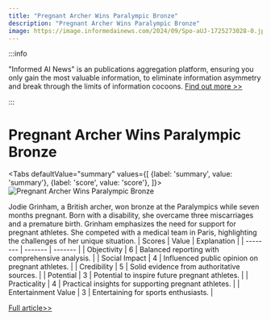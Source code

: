 ```yaml
---
title: "Pregnant Archer Wins Paralympic Bronze"
description: "Pregnant Archer Wins Paralympic Bronze"
image: https://image.informedainews.com/2024/09/Spo-aUJ-1725273028-0.jpg
---
```



:::info

"Informed AI News" is an publications aggregation platform, ensuring you only gain the most valuable information, to eliminate information asymmetry and break through the limits of information cocoons.  [Find out more >>](/)

:::

# Pregnant Archer Wins Paralympic Bronze


<Tabs
	defaultValue="summary"
	values={[
	{label: 'summary', value: 'summary'},
	{label: 'score', value: 'score'},
]}>
<TabItem value="summary">
<img
  src="https://image.informedainews.com/2024/09/Spo-aUJ-1725273028-0.jpg"
  alt="Pregnant Archer Wins Paralympic Bronze"
/>



Jodie Grinham, a British archer, won bronze at the Paralympics while seven months pregnant. Born with a disability, she overcame three miscarriages and a premature birth. Grinham emphasizes the need for support for pregnant athletes. She competed with a medical team in Paris, highlighting the challenges of her unique situation.
</TabItem>
<TabItem value="score">
	| Scores     | Value   | Explanation |
	| -------- | ------- | ------- |
	| Objectivity  | 6    | Balanced reporting with comprehensive analysis.    |
	| Social Impact | 4     | Influenced public opinion on pregnant athletes.    |
	| Credibility    | 5    | Solid evidence from authoritative sources.    |
	| Potential    | 3    | Potential to inspire future pregnant athletes.    |
	| Practicality    | 4    | Practical insights for supporting pregnant athletes.    |
	| Entertainment Value    | 3    | Entertaining for sports enthusiasts.    |
</TabItem>
</Tabs>

[Full article>>](https://www3.nhk.or.jp/nhkworld/en/news/20240902_11/)
